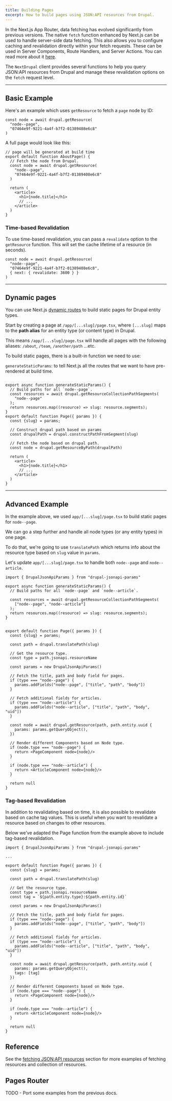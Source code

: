 ```yaml
---
title: Building Pages
excerpt: How to build pages using JSON:API resources from Drupal.
---
```


In the Next.js App Router, data fetching has evolved significantly from previous versions. The native `fetch` function enhanced by Next.js can be used to handle server-side data fetching. This also allows you to configure caching and revalidation directly within your fetch requests. These can be used in Server Components, Route Handlers, and Server Actions. You can read more about it [here](https://nextjs.org/docs/app/building-your-application/data-fetching/fetching-caching-and-revalidating).

The `NextDrupal` client provides several functions to help you query JSON:API resources from Drupal and manage these revalidation options on the `fetch` request level.

---

## Basic Example

Here's an example which uses `getResource` to fetch a `page` node by ID:

```tsx
const node = await drupal.getResource(
  "node--page",
  "07464e9f-9221-4a4f-b7f2-01389408e6c8"
)
```

A full page would look like this:

```tsx title=app/about/page.tsx
// page will be generated at build time
export default function AboutPage() {
  // Fetch the node from Drupal.
  const node = await drupal.getResource(
    "node--page",
    "07464e9f-9221-4a4f-b7f2-01389408e6c8"
  )

  return (
    <article>
      <h1>{node.title}</h1>
      // ...
    </article>
  )
}
```

### Time-based Revalidation

To use time-based revalidation, you can pass a `revalidate` option to the `getResource` function. This will set the cache lifetime of a resource (in seconds).

```tsx
const node = await drupal.getResource(
  "node--page",
  "07464e9f-9221-4a4f-b7f2-01389408e6c8",
  { next: { revalidate: 3600 } }
)
```

---

## Dynamic pages

You can use Next.js [dynamic routes](https://nextjs.org/docs/app/building-your-application/routing/dynamic-routes) to build static pages for Drupal entity types.

Start by creating a page at `/app/[...slug]/page.tsx`, where `[...slug]` maps to the **path alias** for an entity type (or content type) in Drupal.

This means `/app/[...slug]/page.tsx` will handle all pages with the following aliases: `/about`, `/team`, `/another/path` ...etc.

To build static pages, there is a built-in function we need to use:

`generateStaticParams`: to tell Next.js all the routes that we want to have pre-rendered at build time.

```tsx title=app/[...slug]/page.tsx

export async function generateStaticParams() {
  // Build paths for all `node--page`.
  const resources = await drupal.getResourceCollectionPathSegments(
    "node--page"
  );
  return resources.map((resource) => slug: resource.segments);
}
export default function Page({ params }) {
  const {slug} = params;

  // Construct drupal path based on params
  const drupalPath = drupal.constructPathFromSegment(slug)

  // Fetch the node based on drupal path.
  const node = drupal.getResourceByPath(drupalPath)

  return (
    <article>
      <h1>{node.title}</h1>
      // ...
    </article>
  )
}
```

---

## Advanced Example

In the example above, we used `app/[...slug]/page.tsx` to build static pages for `node--page`.

We can go a step further and handle all node types (or any entity types) in one page.

To do that, we're going to use `translatePath` which returns info about the resource type based on `slug` value in `params`.

Let's update `app/[...slug]/page.tsx` to handle both `node--page` and `node--article`.

```tsx title=app/[...slug]/page.tsx
import { DrupalJsonApiParams } from "drupal-jsonapi-params"

export async function generateStaticParams() {
  // Build paths for all `node--page` and `node--article`.

  const resources = await drupal.getResourceCollectionPathSegments(
    ["node--page", "node--article"]
  );
  return resources.map((resource) => slug: resource.segments);
}


export default function Page({ params }) {
  const {slug} = params;

  const path = drupal.translatePath(slug)

  // Get the resource type.
  const type = path.jsonapi.resourceName

  const params = new DrupalJsonApiParams()

  // Fetch the title, path and body field for pages.
  if (type === "node--page") {
    params.addFields("node--page", ["title", "path", "body"])
  }

  // Fetch additional fields for articles.
  if (type === "node--article") {
    params.addFields("node--article", ["title", "path", "body", "uid"])
  }

  const node = await drupal.getResource(path, path.entity.uuid {
    params: params.getQueryObject(),
  })

  // Render different Components based on Node type.
  if (node.type === "node--page") {
    return <PageComponent node={node}/>
  }

  if (node.type === "node--article") {
    return <ArticleComponent node={node}/>
  }

  return null
}
```

### Tag-based Revalidation

In addition to revalidating based on time, it is also possible to revalidate
based on cache tag values. This is useful when you want to revalidate a resource
based on changes to other resources.

Below we've adapted the Page function from the example above to include
tag-based revalidation.

```tsx title=app/[...slug]/page.tsx
import { DrupalJsonApiParams } from "drupal-jsonapi-params"

...

export default function Page({ params }) {
  const {slug} = params;

  const path = drupal.translatePath(slug)

  // Get the resource type.
  const type = path.jsonapi.resourceName
  const tag = `${path.entity.type}:${path.entity.id}`

  const params = new DrupalJsonApiParams()

  // Fetch the title, path and body field for pages.
  if (type === "node--page") {
    params.addFields("node--page", ["title", "path", "body"])
  }

  // Fetch additional fields for articles.
  if (type === "node--article") {
    params.addFields("node--article", ["title", "path", "body", "uid"])
  }

  const node = await drupal.getResource(path, path.entity.uuid {
    params: params.getQueryObject(),
    tags: [tag]
  })

  // Render different Components based on Node type.
  if (node.type === "node--page") {
    return <PageComponent node={node}/>
  }

  if (node.type === "node--article") {
    return <ArticleComponent node={node}/>
  }

  return null
}
```

## Reference

See the [fetching JSON:API resources](/docs/fetching-resources) section for more examples of fetching resources and collection of resources.

## Pages Router

TODO - Port some examples from the previous docs.
